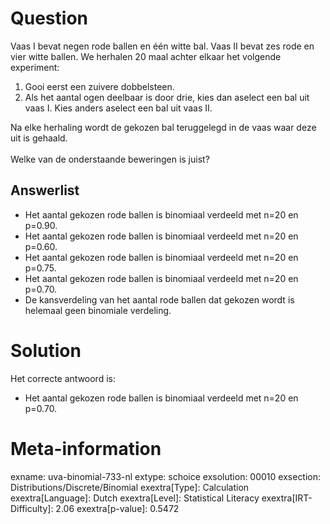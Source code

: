 Question
========

Vaas I bevat negen rode ballen en één witte bal. Vaas II bevat zes rode
en vier witte ballen. We herhalen 20 maal achter elkaar het volgende
experiment:

1.  Gooi eerst een zuivere dobbelsteen.
2.  Als het aantal ogen deelbaar is door drie, kies dan aselect een bal
    uit vaas I. Kies anders aselect een bal uit vaas II.

Na elke herhaling wordt de gekozen bal teruggelegd in de vaas waar deze
uit is gehaald.\
\
Welke van de onderstaande beweringen is juist?


Answerlist
----------

* Het aantal gekozen rode ballen is binomiaal verdeeld met n=20 en p=0.90.
* Het aantal gekozen rode ballen is binomiaal verdeeld met n=20 en p=0.60.
* Het aantal gekozen rode ballen is binomiaal verdeeld met n=20 en p=0.75.
* Het aantal gekozen rode ballen is binomiaal verdeeld met n=20 en p=0.70.
* De kansverdeling van het aantal rode ballen dat gekozen wordt is helemaal geen binomiale verdeling.

Solution
========

Het correcte antwoord is: 

* Het aantal gekozen rode ballen is binomiaal verdeeld met n=20 en p=0.70.

Meta-information
================
exname: uva-binomial-733-nl
extype: schoice
exsolution: 00010
exsection: Distributions/Discrete/Binomial
exextra[Type]: Calculation
exextra[Language]: Dutch
exextra[Level]: Statistical Literacy
exextra[IRT-Difficulty]: 2.06
exextra[p-value]: 0.5472
